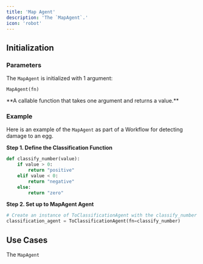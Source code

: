 ```yaml
---
title: 'Map Agent'
description: 'The `MapAgent`.'
icon: 'robot'
---
```



## Initialization
### Parameters

The `MapAgent` is initialized with 1 argument: 

```
MapAgent(fn)
```

<ResponseField name="fn" type="Union[Callable[[Any], str], Callable[[Any], List[str]]]" required>
**A callable function that takes one argument and returns a value.**
</ResponseField>

### Example
Here is an example of the `MapAgent` as part of a Workflow for detecting damage to an egg.

**Step 1. Define the Classification Function**

```python example.py
def classify_number(value):
    if value > 0:
        return "positive"
    elif value < 0:
        return "negative"
    else:
        return "zero"
```

**Step 2. Set up to MapAgent Agent**

```python example.py
# Create an instance of ToClassificationAgent with the classify_number function
classification_agent = ToClassificationAgent(fn=classify_number)
```

## Use Cases
The `MapAgent` 